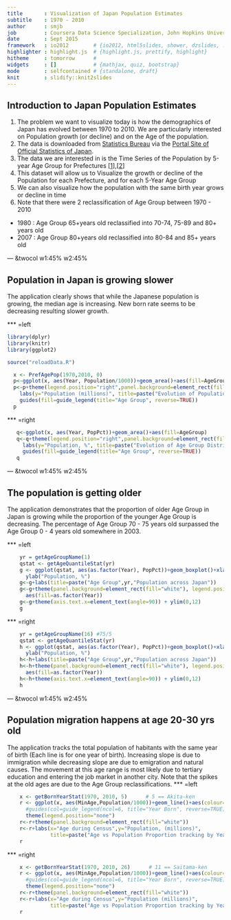 ```yaml
---
title       : Visualization of Japan Population Estimates
subtitle    : 1970 - 2010
author      : smjb
job         : Coursera Data Science Specialization, John Hopkins University
date        : Sept 2015
framework   : io2012        # {io2012, html5slides, shower, dzslides, ...}
highlighter : highlight.js  # {highlight.js, prettify, highlight}
hitheme     : tomorrow      # 
widgets     : []            # {mathjax, quiz, bootstrap}
mode        : selfcontained # {standalone, draft}
knit        : slidify::knit2slides
---
```


## Introduction to Japan Population Estimates

1. The problem we want to visualize today is how the demographics of Japan has evolved between 1970 to 2010. We are particularly interested on Population growth (or decline) and on the Age of the population.
2. The data is downloaded from [Statistics Bureau](http://www.stat.go.jp/english/data/jinsui/2.htm) via the [Portal Site of Official Statistics of Japan](http://www.e-stat.go.jp/). 
3. The data we are interested in is the Time Series of the Population by 5-year Age Group for Prefectures [[1](http://www.e-stat.go.jp/SG1/estat/ListE.do?bid=000000090004&cycode=0)],[[2](http://www.e-stat.go.jp/SG1/estat/ListE.do?bid=000001039703&cycode=0)]
4. This dataset will allow us to Visualize the growth or decline of the Population for each Prefecture, and for each 5-Year Age Group
5. We can also visualize how the population with the same birth year grows or decline in time
6. Note that there were 2 reclassification of Age Group between 1970 - 2010
  * 1980 : Age Group 65+years old reclassified into 70-74, 75-89 and 80+ years old 
  * 2007 : Age Group 80+years old reclassified into 80-84 and 85+ years old 

--- &twocol w1:45% w2:45%

## Population in Japan is growing slower
The application clearly shows that while the Japanese population is growing, the median age is increasing. New born rate seems to be decreasing resulting slower growth.

*** =left

```r
library(dplyr)
library(knitr)
library(ggplot2)

source("reloadData.R")
```
```r
  x <- PrefAgePop(1970,2010, 0)
  p<-ggplot(x, aes(Year, Population/1000))+geom_area()+aes(fill=AgeGroup)
  p<-p+theme(legend.position="right",panel.background=element_rect(fill="white"))+
    labs(y="Population (millions)", title=paste("Evolution of Population by Age Group in Japan"))+
    guides(fill=guide_legend(title="Age Group", reverse=TRUE))
  p
```

*** =right

```r
   q<-ggplot(x, aes(Year, PopPct))+geom_area()+aes(fill=AgeGroup)
   q<-q+theme(legend.position="right",panel.background=element_rect(fill="white"))+
     labs(y="Population, %", title=paste("Evolution of Age Group Distribution in Japan"))+
     guides(fill=guide_legend(title="Age Group", reverse=TRUE))
   q
```

--- &twocol w1:45% w2:45%

## The population is getting older

The application demonstrates that the proportion of older Age Group in Japan is growing while the proportion of the younger Age Group is decreasing. The percentage of Age Group 70 - 75 years old surpassed the Age Group 0 - 4 years old somewhere in 2003.

*** =left

```r
    yr = getAgeGroupName(1)
    qstat <- getAgeQuantileStat(yr)
    g <- ggplot(qstat, aes(as.factor(Year), PopPct))+geom_boxplot()+xlab("Year")+
      ylab("Population, %")
    g<-g+labs(title=paste("Age Group",yr,"Population across Japan"))
    g<-g+theme(panel.background=element_rect(fill="white"), legend.position="none")+
      aes(fill=as.factor(Year))
    g<-g+theme(axis.text.x=element_text(angle=90)) + ylim(0,12)
    g
```

*** =right

```r
    yr = getAgeGroupName(16) #75/5
    qstat <- getAgeQuantileStat(yr)
    h <- ggplot(qstat, aes(as.factor(Year), PopPct))+geom_boxplot()+xlab("Year")+
      ylab("Population, %")
    h<-h+labs(title=paste("Age Group",yr,"Population across Japan"))
    h<-h+theme(panel.background=element_rect(fill="white"), legend.position="none")+
      aes(fill=as.factor(Year))
    h<-h+theme(axis.text.x=element_text(angle=90)) + ylim(0,12)
    h

```

--- &twocol w1:45% w2:45%

## Population migration happens at age 20-30 yrs old

The application tracks the total population of habitants with the same year of birth (Each line is for one year of birth). Increasing slope is due to immigration while decreasing slope are due to emigration and natural causes. The movement at this age range is most likely due to tertiary education and entering the job market in another city. Note that the spikes at the old ages are due to the Age Group reclassifications.
*** =left

```r
    x <- getBornYearStat(1970, 2010, 5)      # 5 == Akita-ken
    r <- ggplot(x, aes(MinAge,Population/1000))+geom_line()+aes(colour=factor(BornYear))+
      #guides(col=guide_legend(ncol=6, title="Year Born", reverse=TRUE))
      theme(legend.position="none")
    r<-r+theme(panel.background=element_rect(fill="white"))
    r<-r+labs(x="Age during Census",y="Population, (millions)", 
              title=paste("Age vs Population Proportion tracking by Year of Birth in Akita-ken"))
    r
```

*** =right

```r
    x <- getBornYearStat(1970, 2010, 26)      # 11 == Saitama-ken
    r <- ggplot(x, aes(MinAge,Population/1000))+geom_line()+aes(colour=factor(BornYear))+
      #guides(col=guide_legend(ncol=6, title="Year Born", reverse=TRUE))
      theme(legend.position="none")
    r<-r+theme(panel.background=element_rect(fill="white"))
    r<-r+labs(x="Age during Census",y="Population (millions)", 
              title=paste("Age vs Population Proportion tracking by Year of Birth in Kyoto-ken"))
    r
```
